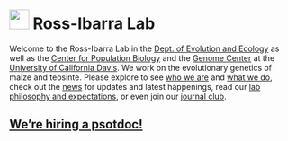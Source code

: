 

<script>
  (function(i,s,o,g,r,a,m){i['GoogleAnalyticsObject']=r;i[r]=i[r]||function(){
  (i[r].q=i[r].q||[]).push(arguments)},i[r].l=1*new Date();a=s.createElement(o),
  m=s.getElementsByTagName(o)[0];a.async=1;a.src=g;m.parentNode.insertBefore(a,m)
  })(window,document,'script','https://www.google-analytics.com/analytics.js','ga');

  ga('create', 'UA-5300959-3', 'auto');
  ga('send', 'pageview');

</script>
# <img src="images/cornkey.png" style="width: 35px;">  Ross-Ibarra Lab

Welcome to the Ross-Ibarra Lab in the [Dept. of Evolution and Ecology](http://eve.ucdavis.edu) as well as the [Center for Population Biology](http://eve.ucdavis.edu) and the [Genome Center](http://eve.ucdavis.edu) at the [University of California Davis](http://www.ucdavis.edu). We work on the evolutionary genetics of maize and teosinte. Please explore to see [who we are](people.html) and [what we do](research.html), check out the [news](news.html) for updates and latest happenings, read our [lab philosophy and expectations](expectations.html), or even join our [journal club](rehab.html).  

## [We're hiring a psotdoc!](te_pdoc.html) 

<br>

<!-- <a href="http://www.plantsciences.ucdavis.edu/plantsciences/"><img src="images/pslogo.png" width="300px"></a> -->
<!-- <a href="http://cpb.ucdavis.edu"><img src="images/cpb_logo.jpg" width="300px"></a> -->
<!-- <a href="http://www.genomecenter.ucdavis.edu"><img src="images/GC.png" width="300px"></a> -->


